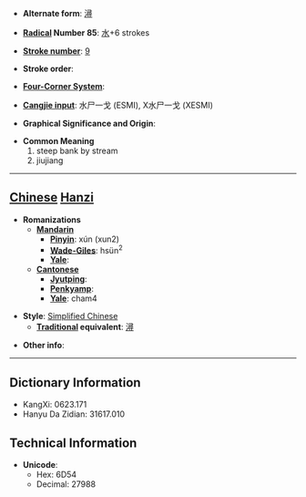 * '''Alternate form''': [[潯]]

* '''[[Wiktionary:Chinese radical index| Radical]] Number 85''': [[Wiktionary:Chinese radical index 水|水]]+6 strokes

* '''[[Wiktionary:Chinese total strokes index|Stroke number]]''': [[Wiktionary:Chinese total strokes index 9|9]]

* '''Stroke order''': 

* '''[[Wiktionary:Chinese four corner index|Four-Corner System]]''': 

* '''[[Wiktionary:Chinese Cangjie index|Cangjie input]]''': 水尸一戈 (ESMI), X水尸一戈 (XESMI)

* '''Graphical Significance and Origin''': 

* '''Common Meaning'''
*#steep bank by stream
*# jiujiang


----

== [[Chinese]] [[Hanzi]] ==

* '''Romanizations'''
** '''[[Mandarin]]'''
*** '''[[Pinyin]]''': xún (xun2)
*** '''[[Wade-Giles]]''': hsün<sup>2</sup>
*** '''[[Yale]]''': 
** '''[[Cantonese]]'''
*** '''[[Jyutping]]''':
*** '''[[Penkyamp]]''': 
*** '''[[Yale]]''': cham4

* '''Style''': [[Simplified Chinese]] 
** '''[[Traditional Chinese|Traditional]] equivalent''': [[潯]]

* '''Other info''': 

----

== Dictionary Information ==

* KangXi: 0623.171
* Hanyu Da Zidian: 31617.010

== Technical Information ==

* '''Unicode''':
** Hex: 6D54
** Decimal: 27988